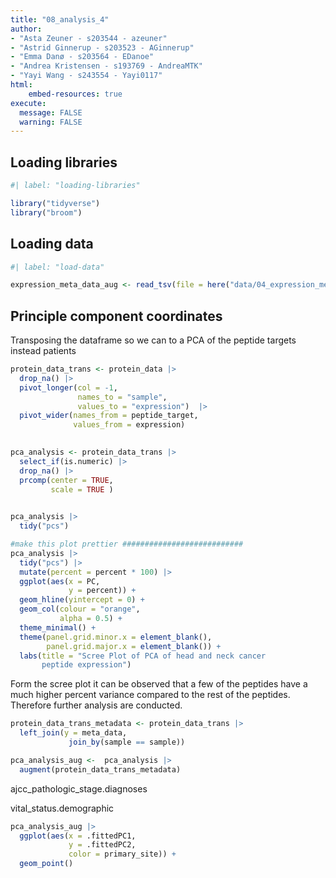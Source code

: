 ```yaml
---
title: "08_analysis_4"
author:
- "Asta Zeuner - s203544 - azeuner"
- "Astrid Ginnerup - s203523 - AGinnerup"
- "Emma Danø - s203564 - EDanoe"
- "Andrea Kristensen - s193769 - AndreaMTK"
- "Yayi Wang - s243554 - Yayi0117"
html: 
    embed-resources: true
execute: 
  message: FALSE
  warning: FALSE
---
```


## Loading libraries

```r
#| label: "loading-libraries"

library("tidyverse")
library("broom")

```

## Loading data

```r
#| label: "load-data" 

expression_meta_data_aug <- read_tsv(file = here("data/04_expression_meta_data_aug.tsv.gz"))

```

## Principle component coordinates

Transposing the dataframe so we can to a PCA of the peptide targets instead patients

```r

protein_data_trans <- protein_data |> 
  drop_na() |> 
  pivot_longer(col = -1,
               names_to = "sample",
               values_to = "expression")  |> 
  pivot_wider(names_from = peptide_target,
              values_from = expression)
 
```

```r
pca_analysis <- protein_data_trans |> 
  select_if(is.numeric) |> 
  drop_na() |> 
  prcomp(center = TRUE,
         scale = TRUE )
  
```

```r
pca_analysis |> 
  tidy("pcs")
```

```r

#make this plot prettier ###########################
pca_analysis |>
  tidy("pcs") |> 
  mutate(percent = percent * 100) |> 
  ggplot(aes(x = PC,
             y = percent)) +
  geom_hline(yintercept = 0) +
  geom_col(colour = "orange",
           alpha = 0.5) +
  theme_minimal() +
  theme(panel.grid.minor.x = element_blank(),
        panel.grid.major.x = element_blank()) +
  labs(title = "Scree Plot of PCA of head and neck cancer 
       peptide expression")
```

Form the scree plot it can be observed that a few of the peptides have a much higher percent variance compared to the rest of the peptides. Therefore further analysis are conducted.

```r
protein_data_trans_metadata <- protein_data_trans |> 
  left_join(y = meta_data, 
             join_by(sample == sample)) 
```

```r

pca_analysis_aug <-  pca_analysis |> 
  augment(protein_data_trans_metadata)

```

ajcc_pathologic_stage.diagnoses

vital_status.demographic

```r
pca_analysis_aug |> 
  ggplot(aes(x = .fittedPC1, 
             y = .fittedPC2, 
             color = primary_site)) + 
  geom_point() 
```
